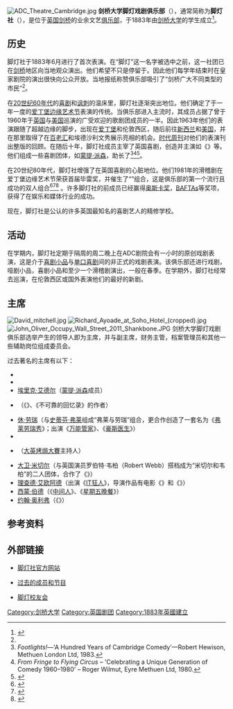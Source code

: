 [[File:ADC_Theatre_Cambridge.jpg|thumb]]
'''剑桥大学脚灯戏剧俱乐部'''（{{lang-en|Cambridge University Footlights Dramatic Club}}），通常简称为'''脚灯社'''（{{lang|en|Footlights}}），是位于[[英国|英国]][[剑桥|剑桥]]的业余文艺[[俱乐部|俱乐部]]，于1883年由[[剑桥大学|剑桥大学]]的学生成立<ref name="history">{{cite web|url=http://footlights.org/history|title=Footlights history|publisher=Footlights.org|accessdate=16 September 2013|deadurl=yes|archiveurl=https://web.archive.org/web/20131217024510/http://footlights.org/history|archivedate=2013年12月17日}}</ref>。

== 历史 ==
脚灯社于1883年6月进行了首次表演。在“脚灯”这一名字被选中之前，这一社团已在[[剑桥|剑桥]]地区向当地观众演出。他们希望不只是停留于{{link-en|剑桥大学业余戏剧俱乐部|Cambridge University Amateur Dramatic Club}}。因此他们每学年结束时在皇家剧院的演出很快向公众开放。当地报纸称赞俱乐部吸引了“剑桥广大不同类型的市民”<ref name="history"/>。

在[[20世纪60年代|20世纪60年代]]的[[喜剧|喜剧]]和[[讽刺|讽刺]]的温床里，脚灯社逐渐突出地位。他们确定了于一年一度的[[爱丁堡边缘艺术节|爱丁堡边缘艺术节]]表演的传统。当俱乐部进入主流时，其成员占据了曾于1960年于[[英国|英国]]与[[美国|美国]]巡演的广受欢迎的{{link-en|超越边缘|Beyond the Fringe}}歌剧团成员的一半。因此1963年他们的表演跟随了超越边缘的脚步，出现在[[爱丁堡|爱丁堡]]和伦敦西区，随后前往[[新西兰|新西兰]]和[[美国|美国]]，并在那里取得了在[[百老汇|百老汇]]和埃德沙利文秀展示亮相的机会。[[时代周刊|时代周刊]]对他们的表演刊出整版的回顾。在随后十年，脚灯社成员主宰了英国喜剧，创造并主演如《{{link-en|很抱歉，我会再读一遍|I'm Sorry, I'll Read That Again}}》等。他们组成一些喜剧团体，如[[蒙提·派森|蒙提·派森]]，助长了{{link-en|讽刺热潮|satire boom}}<ref>''Footlights!''—'A Hundred Years of Cambridge Comedy'—Robert Hewison, Methuen London Ltd, 1983.</ref><ref>''From Fringe to Flying Circus'' – 'Celebrating a Unique Generation of Comedy 1960–1980' – Roger Wilmut, Eyre Methuen Ltd, 1980.</ref><ref>{{cite web |author=The Broadway League |url=http://www.ibdb.com/production.php?id=3216 |title=Cambridge Circus |publisher=Internet Broadway Database |accessdate=16 September 2013 |archive-date=2015-09-24 |archive-url=https://web.archive.org/web/20150924143854/http://www.ibdb.com/production.php?id=3216 |dead-url=no }}</ref>。

在20世纪80年代，脚灯社增强了在英国喜剧的心脏地位。他们1981年的滑稽剧在爱丁堡边缘艺术节荣获首届毕雷奖，并催生了“{{link-en|弗莱和劳瑞|Fry and Laurie}}”组合，这是俱乐部的第一个流行且成功的双人组合<ref>{{cite news|url=http://www.bbc.co.uk/news/entertainment-arts-11927226|title=Why Footlights is a breeding ground for double acts|publisher=BBC News|date=6 December 2010|accessdate=2015-04-25|archive-date=2015-09-25|archive-url=https://web.archive.org/web/20150925152556/http://www.bbc.co.uk/news/entertainment-arts-11927226|dead-url=no}}</ref><ref>{{cite news|title=The South Bank Show: The Cambridge Footlights|url=http://www.admin.cam.ac.uk/news//dp/2009012904|publisher=University of Cambridge|date=30 January 2009|accessdate=2015-04-25|archive-date=2016-03-03|archive-url=https://web.archive.org/web/20160303215440/http://www.admin.cam.ac.uk/news//dp/2009012904|dead-url=no}}</ref><ref>{{cite news|title=The Cambridge Footlights: First steps into comedy|url=http://www.independent.co.uk/arts-entertainment/comedy/features/the-cambridge-footlights-first-steps-in-comedy-1517691.html|work=[[The_Independent|The Independent]]|date=28 January 2009|accessdate=2015-04-25|archive-date=2016-03-04|archive-url=https://web.archive.org/web/20160304101908/http://www.independent.co.uk/arts-entertainment/comedy/features/the-cambridge-footlights-first-steps-in-comedy-1517691.html|dead-url=no}}</ref> 。许多脚灯社的前成员已经赢得[[奥斯卡奖|奥斯卡奖]]，[[BAFTAs|BAFTAs]]等奖项，获得了在娱乐和媒体行业的成功。

现在，脚灯社是{{who}}公认的许多英国最知名的喜剧艺人的精修学校。

== 活动 ==
在学期内，脚灯社定期于隔周的周二晚上在ADC剧院会有一小时的原创戏剧表演，这是介于[[喜剧小品|喜剧小品]]与[[单口喜剧|单口喜剧]]间的非正式的戏剧表演。该俱乐部还进行戏剧，哑剧小品，喜剧小品和至少一个滑稽剧演出，一般在春季。在学期外，脚灯社经常去巡演，在伦敦西区或国外表演他们的最好的新剧。

== 主席 ==
[[File:David_mitchell.jpg|thumb]]
[[File:Richard_Ayoade_at_Soho_Hotel_(cropped).jpg|thumb]]
[[File:John_Oliver_Occupy_Wall_Street_2011_Shankbone.JPG|thumb]]
剑桥大学脚灯戏剧俱乐部选举产生的领导人即为主席，并与副主席，财务主管，档案管理员和其他一些辅助岗位组成委员会。

过去著名的主席有以下：
* {{link-en|彼得·库克|Peter Cook}}
* {{link-en|蒂姆·布鲁克·泰勒|Tim Brooke-Taylor}}
* [[埃里克·艾德尔|埃里克·艾德尔]]（[[蒙提·派森|蒙提·派森]]成员）
* {{link-en|克莱夫·詹姆斯|Clive James}}（《{{link-en|文化失忆|Cultural Amnesia (book)}}》、《不可靠的回忆录》的作者）
* [[休·劳瑞|休·劳瑞]]（与[[史蒂芬·弗莱|史蒂芬·弗莱]]组成“弗莱与劳瑞”组合，更合作创造了一套名为《[[弗莱劳瑞秀|弗莱劳瑞秀]]》；出演《[[万能管家|万能管家]]》、《[[豪斯医生|豪斯医生]]》）
* {{link-en|托尼·斯莱特里|Tony Slattery}} 
*{{link-en|苏·帕金斯|Sue Perkins}}（[[大英烤焗大賽|大英烤焗大賽]]主持人）
* [[大卫·米切尔_(喜剧演员)|大卫·米切尔]]（与英国演员罗伯特·韦柏（Robert Webb）搭档成为“米切尔和韦柏”的二人团体，合作了《{{link-en|窥视秀|Peep Show (TV series)}}》）
* [[理查德·艾欧阿德|理查德·艾欧阿德]]（出演《[[IT狂人|IT狂人]]》，导演作品有电影《{{link-en|潜水艇 (2010年电影)|Submarine (2010 film)|潜水艇}}》和《{{link-en|双重人格 (2013年电影)|The Double (2013 film)|双重人格}}》）
* [[西蒙·伯德|西蒙·伯德]]（《[[中间人|中间人]]》、《[[星期五晚餐|星期五晚餐]]》）
* [[约翰·奥利弗|约翰·奥利弗]]（《{{link-en|一周讽刺秀|Mock the Week}}》）

==参考资料==
{{reflist}}

== 外部链接 ==
* {{en}}[https://web.archive.org/web/20140711103130/http://www.footlights.org/ 脚灯社官方网站]
* {{en}}[https://web.archive.org/web/20141021003105/http://footlights.org/alumni 过去的成员和节目]
* {{en}}[https://web.archive.org/web/20070930124945/http://www.footlightsalumni.org/ 脚灯校友会]

{{University of Cambridge}}

[[Category:剑桥大学|Category:剑桥大学]]
[[Category:英国剧团|Category:英国剧团]]
[[Category:1883年英國建立|Category:1883年英國建立]]